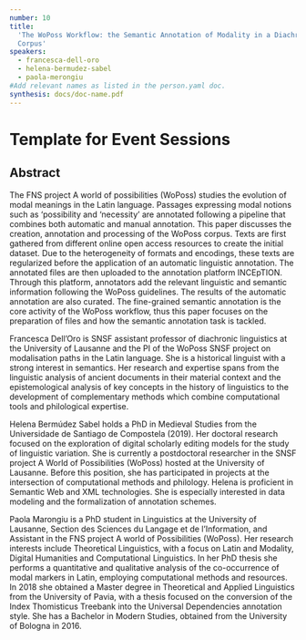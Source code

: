 ```yaml
---
number: 10
title:
  'The WoPoss Workflow: the Semantic Annotation of Modality in a Diachronic
  Corpus'
speakers:
  - francesca-dell-oro
  - helena-bermudez-sabel
  - paola-merongiu
#Add relevant names as listed in the person.yaml doc.
synthesis: docs/doc-name.pdf
---
```


# Template for Event Sessions

## Abstract

The FNS project A world of possibilities (WoPoss) studies the evolution of modal
meanings in the Latin language. Passages expressing modal notions such as
‘possibility and ‘necessity’ are annotated following a pipeline that combines
both automatic and manual annotation. This paper discusses the creation,
annotation and processing of the WoPoss corpus. Texts are first gathered from
different online open access resources to create the initial dataset. Due to the
heterogeneity of formats and encodings, these texts are regularized before the
application of an automatic linguistic annotation. The annotated files are then
uploaded to the annotation platform INCEpTION. Through this platform, annotators
add the relevant linguistic and semantic information following the WoPoss
guidelines. The results of the automatic annotation are also curated. The
fine-grained semantic annotation is the core activity of the WoPoss workflow,
thus this paper focuses on the preparation of files and how the semantic
annotation task is tackled.

<Download download="docs/doc-name.pdf" />
<Speakers>
<Speaker speaker="francesco-dell-oro">

Francesca Dell’Oro is SNSF assistant professor of diachronic linguistics at the
University of Lausanne and the PI of the WoPoss SNSF project on modalisation
paths in the Latin language. She is a historical linguist with a strong interest
in semantics. Her research and expertise spans from the linguistic analysis of
ancient documents in their material context and the epistemological analysis of
key concepts in the history of linguistics to the development of complementary
methods which combine computational tools and philological expertise.

</Speaker>

<Speaker speaker="helena-bermudez-sabel">

Helena Bermúdez Sabel holds a PhD in Medieval Studies from the Universidade de
Santiago de Compostela (2019). Her doctoral research focused on the exploration
of digital scholarly editing models for the study of linguistic variation. She
is currently a postdoctoral researcher in the SNSF project A World of
Possibilities (WoPoss) hosted at the University of Lausanne. Before this
position, she has participated in projects at the intersection of computational
methods and philology. Helena is proficient in Semantic Web and XML
technologies. She is especially interested in data modeling and the
formalization of annotation schemes.

</Speaker>

<Speaker speaker="paola-marongiu">

Paola Marongiu is a PhD student in Linguistics at the University of Lausanne,
Section des Sciences du Langage et de l’Information, and Assistant in the FNS
project A world of Possibilities (WoPoss). Her research interests include
Theoretical Linguistics, with a focus on Latin and Modality, Digital Humanities
and Computational Linguistics. In her PhD thesis she performs a quantitative and
qualitative analysis of the co-occurrence of modal markers in Latin, employing
computational methods and resources. In 2018 she obtained a Master degree in
Theoretical and Applied Linguistics from the University of Pavia, with a thesis
focused on the conversion of the Index Thomisticus Treebank into the Universal
Dependencies annotation style. She has a Bachelor in Modern Studies, obtained
from the University of Bologna in 2016.

</Speaker>

</Speakers>
